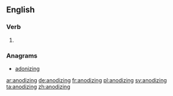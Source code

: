 ==English==

===Verb===
{{head|en}}

# {{present participle of|anodize|lang=en}}

===Anagrams===
* [[adonizing#English|adonizing]]

[[ar:anodizing]]
[[de:anodizing]]
[[fr:anodizing]]
[[pl:anodizing]]
[[sv:anodizing]]
[[ta:anodizing]]
[[zh:anodizing]]
